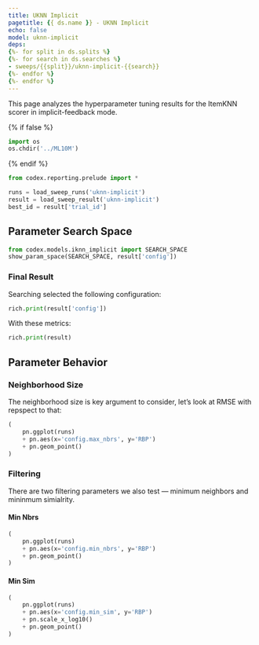 ```yaml
---
title: UKNN Implicit
pagetitle: {{ ds.name }} - UKNN Implicit
echo: false
model: uknn-implicit
deps:
{%- for split in ds.splits %}
{%- for search in ds.searches %}
- sweeps/{{split}}/uknn-implicit-{{search}}
{%- endfor %}
{%- endfor %}
---
```


This page analyzes the hyperparameter tuning results for the ItemKNN scorer in
implicit-feedback mode.

{% if false %}
```python
import os
os.chdir('../ML10M')
```
{% endif %}

```python
from codex.reporting.prelude import *
```

```python
runs = load_sweep_runs('uknn-implicit')
result = load_sweep_result('uknn-implicit')
best_id = result['trial_id']
```

## Parameter Search Space

```python
from codex.models.iknn_implicit import SEARCH_SPACE
show_param_space(SEARCH_SPACE, result['config'])
```

### Final Result

Searching selected the following configuration:

```python
rich.print(result['config'])
```

With these metrics:

```python
rich.print(result)
```

## Parameter Behavior

### Neighborhood Size

The neighborhood size is key argument to consider, let's look at RMSE with
repspect to that:

```python
(
    pn.ggplot(runs)
    + pn.aes(x='config.max_nbrs', y='RBP')
    + pn.geom_point()
)
```

### Filtering

There are two filtering parameters we also test — minimum neighbors and mininmum
simialrity.

::: {.panel-tabset}

#### Min Nbrs

```python
(
    pn.ggplot(runs)
    + pn.aes(x='config.min_nbrs', y='RBP')
    + pn.geom_point()
)
```

#### Min Sim

```python
(
    pn.ggplot(runs)
    + pn.aes(x='config.min_sim', y='RBP')
    + pn.scale_x_log10()
    + pn.geom_point()
)
```

:::
